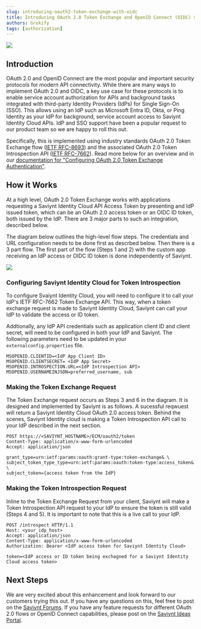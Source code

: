 ```yaml
---
slug: introducing-oauth2-token-exchange-with-oidc
title: Introducing OAuth 2.0 Token Exchange and OpenID Connect (OIDC) Support
authors: Grokify
tags: [authorization]
---
```


![](oauth2oidc_logo.png)

## Introduction

OAuth 2.0 and OpenID Connect are the most popular and important security protocols for modern API connectivity. While there are many ways to implement OAuth 2.0 and OIDC, a key use case for these protocols is to enable service account authorization for APIs and background tasks integrated with third-party Identity Providers (IdPs) for Single Sign-On (SSO). This allows using an IdP such as Microsoft Entra ID, Okta, or Ping Identity as your IdP for background, service account access to Saviynt Identity Cloud APIs. IdP and SSO support have been a popular request to our product team so we are happy to roll this out.

Specifically, this is implemented using industry standards OAuth 2.0 Token Exchange flow ([IETF RFC-8693](https://datatracker.ietf.org/doc/html/rfc8693)) and the associated OAuth 2.0 Token Introspection API ([IETF RFC-7662](https://datatracker.ietf.org/doc/html/rfc7662)). Read more below for an overview and in our [documentation for "Configuring OAuth 2.0 Token Exchange Authentication"](https://docs.saviyntcloud.com/bundle/EIC-Admin-v24x/page/Content/Chapter06-EIC-Configurations/OAuth-Token-Exchange.htm).

## How it Works

At a high level, OAuth 2.0 Token Exchange works with applications requesting a Saviynt Identity Cloud API Access Token by presenting and IdP issued token, which can be an OAuth 2.0 access token or an OIDC ID token, both issued by the IdP. There are 3 major parts to such an integration, described below.

The diagram below outlines the high-level flow steps. The credentials and URL configuration needs to be done first as descrbed below. Then there is a 3 part flow. The first part of the flow (Steps 1 and 2) with the custom app receiving an IdP access or OIDC ID token is done independently of Saviynt.

![](oauth2oidc_flow.png)

### Configuring Saviynt Identity Cloud for Token Introspection

To configure Svaiynt Identity Cloud, you will need to configure it to call your IdP's IETF RFC-7662 Token Exchange API. This way, when a token exchange request is made to Saviynt Identity Cloud, Saviynt can call your IdP to validate the access or ID token.

Addtionally, any IdP API credentials such as application client ID and client secret, will need to be configured in both your IdP and Saviynt. The following parameters need to be updated in your `externalconfig.properties` file.

```
MSOPENID.CLIENTID=<IdP App Client ID>
MSOPENID.CLIENTSECRET= <IdP App Secret>
MSOPENID.INTROSPECTION.URL=<IdP Introspection API>
MSOPENID.USERNAMEINJSON=preferred_username, sub
```

### Making the Token Exchange Request

The Token Exchange request occurs as Steps 3 and 6 in the diagram. It is designed and implemented by Saviynt is as follows. A sucessful reqwuest will return a Saviynt Identity Cloud OAuth 2.0 access token. Behind the scenes, Saviynt Identity cloud is making a Token Introspection API call to your IdP described in the next section.

```
POST https://<SAVIYNT_HOSTNAME>/ECM/oauth2/token
Content-Type: application/x-www-form-urlencoded
Accept: application/json

grant_type=urn:ietf:params:oauth:grant-type:token-exchange& \
subject_token_type_type=urn:ietf:params:oauth:token-type:access_token& \
subject_token={access token from the IdP}
```

### Making the Token Introspection Request

Inline to the Token Exchange Request from your client, Saviynt will make a Token Introspection API request to your IdP to ensure the token is still valid (Steps 4 and 5). It is important to note that this is a live call to your IdP.

```
POST /introspect HTTP/1.1
Host: <your_idp_host>
Accept: application/json
Content-Type: application/x-www-form-urlencoded
Authorization: Bearer <IdP access token for Saviynt Identity Cloud>

token=<IdP access or ID token being exchagned for a Saviynt Identity Cloud access token>
```

## Next Steps

We are very excited about this enhancement and look forward to our customers trying this out. If you have any questions on this, feel free to post on the [Saviynt Forums](https://forums.saviynt.com/). If you have any feature requests for different OAuth 2.0 flows or OpenID Connect capabilities, please post on the [Saviynt Ideas Portal](https://ideas.saviynt.com/).
